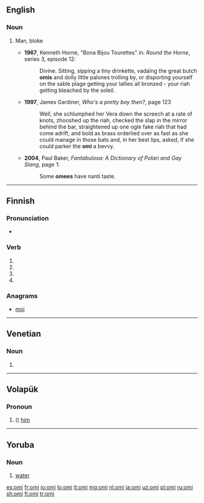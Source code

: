 ==English==
===Noun===
{{en-noun}}
# {{context|Polari|lang=en}} Man, bloke
#* '''1967''', Kenneth Horne, "Bona Bijou Tourettes" in: ''Round the Horne'', series 3, episode 12:
#*: Divine. Sitting, sipping a tiny drinkette, vadaïng the great butch '''omis''' and dolly little palones trolling by, or disporting yourself on the sable plage getting your lallies all bronzed - your riah getting bleached by the soleil.
#* '''1997''', James Gardiner, ''Who's a pretty boy then?'', page 123
#*: Well, she schlumphed her Vera down the screech at a rate of knots, zhooshed up the riah, checked the slap in the mirror behind the bar, straightened up one ogle fake riah that had come adrift, and bold as brass orderlied over as fast as she could manage in those bats and, in her best lips, asked, if she could parker the '''omi''' a bevvy.
#* '''2004''', Paul Baker, '' Fantabulosa: A Dictionary of Polari and Gay Slang'', page 1:
#*: Some '''omees''' have nanti taste.

----

==Finnish==

===Pronunciation===
* {{rhymes|omi|lang=fi}}

===Verb===
{{head|fi}}

# {{fi-form of|omia|type=verb|pr=third person|pl=singular|mood=indicative|tense=past}}
# {{fi-form of|omia|type=verb|mood=indicative|tense=present connegative}}
# {{fi-form of|omia|type=verb|pr=second person|pl=singular|mood=imperative|tense=present}}
# {{fi-form of|omia|type=verb|pr=second person|pl=singular|mood=imperative|tense=present connegative}}

===Anagrams===
* [[moi#Finnish|moi]]

----

==Venetian==

===Noun===
{{head|vec|plural}} {{g|m}}

# {{plural of|omo|lang=vec}}

----

==Volapük==

===Pronoun===
{{head|vo|pronoun form}}

# ({{inflection of|om||acc|s|lang=vo}}) [[him]]

----

==Yoruba==

===Noun===
{{head|yo|noun}}

# [[water]]

[[es:omi]]
[[fr:omi]]
[[io:omi]]
[[lo:omi]]
[[lt:omi]]
[[mg:omi]]
[[nl:omi]]
[[ja:omi]]
[[uz:omi]]
[[pl:omi]]
[[ru:omi]]
[[sh:omi]]
[[fi:omi]]
[[tr:omi]]